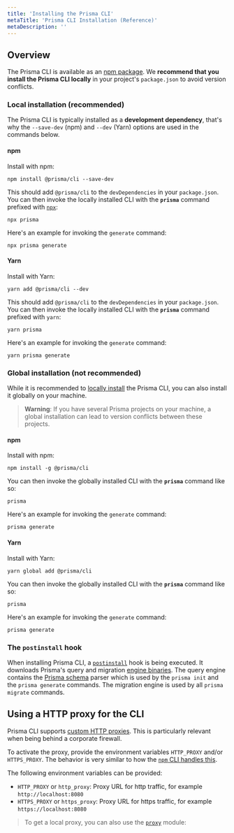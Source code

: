 ```yaml
---
title: 'Installing the Prisma CLI'
metaTitle: 'Prisma CLI Installation (Reference)'
metaDescription: ''
---
```


## Overview

The Prisma CLI is available as an [npm package](). We **recommend that you install the Prisma CLI locally** in your project's `package.json` to avoid version conflicts.

### Local installation (recommended)

The Prisma CLI is typically installed as a **development dependency**, that's why the `--save-dev` (npm) and `--dev` (Yarn) options are used in the commands below.

#### npm

Install with npm:

```
npm install @prisma/cli --save-dev
```

This should add `@prisma/cli` to the `devDependencies` in your `package.json`. You can then invoke the locally installed CLI with the **`prisma`** command prefixed with [`npx`](https://github.com/npm/npx#readme):

```
npx prisma
```

Here's an example for invoking the `generate` command:

```
npx prisma generate
```

#### Yarn

Install with Yarn:

```
yarn add @prisma/cli --dev
```

This should add `@prisma/cli` to the `devDependencies` in your `package.json`. You can then invoke the locally installed CLI with the **`prisma`** command prefixed with `yarn`:

```
yarn prisma
```

Here's an example for invoking the `generate` command:

```
yarn prisma generate
```

### Global installation (not recommended)

While it is recommended to [locally install](#local-installation-recommended) the Prisma CLI, you can also install it globally on your machine.

> **Warning**: If you have several Prisma projects on your machine, a global installation can lead to version conflicts between these projects.

#### npm

Install with npm:

```
npm install -g @prisma/cli
```

You can then invoke the globally installed CLI with the **`prisma`** command like so:

```
prisma
```

Here's an example for invoking the `generate` command:

```
prisma generate
```

#### Yarn

Install with Yarn:

```
yarn global add @prisma/cli
```

You can then invoke the globally installed CLI with the **`prisma`** command like so:

```
prisma
```

Here's an example for invoking the `generate` command:

```
prisma generate
```

### The `postinstall` hook

When installing Prisma CLI, a [`postinstall`](https://github.com/prisma/prisma/blob/master/cli/sdk/package.json#L13) hook is being executed. It downloads Prisma's query and migration [engine binaries](https://github.com/prisma/prisma-engine). The query engine contains the [Prisma schema](../prisma-schema/prisma-schema-file) parser which is used by the `prisma init` and the `prisma generate` commands. The migration engine is used by all `prisma migrate` commands.

## Using a HTTP proxy for the CLI

Prisma CLI supports [custom HTTP proxies](https://github.com/prisma/prisma/issues/506). This is particularly relevant when being behind a corporate firewall.

To activate the proxy, provide the environment variables `HTTP_PROXY` and/or `HTTPS_PROXY`. The behavior is very similar to how the [`npm` CLI handles this](https://docs.npmjs.com/misc/config#https-proxy).

The following environment variables can be provided:

- `HTTP_PROXY` or `http_proxy`: Proxy URL for http traffic, for example `http://localhost:8080`
- `HTTPS_PROXY` or `https_proxy`: Proxy URL for https traffic, for example `https://localhost:8080`

> To get a local proxy, you can also use the [`proxy`](https://www.npmjs.com/package/proxy) module:
